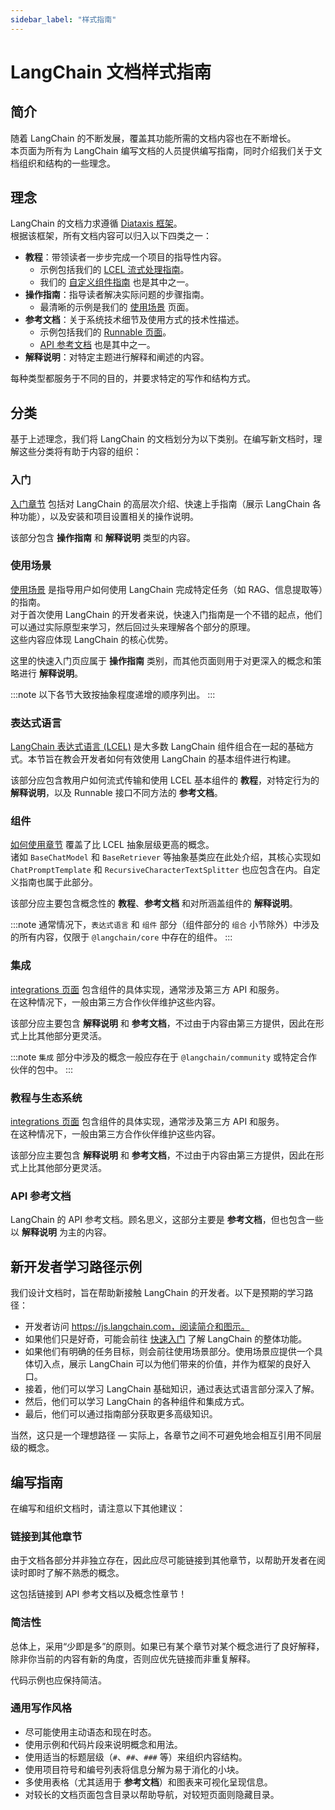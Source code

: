 ```yaml
---
sidebar_label: "样式指南"
---
```


# LangChain 文档样式指南

## 简介

随着 LangChain 的不断发展，覆盖其功能所需的文档内容也在不断增长。  
本页面为所有为 LangChain 编写文档的人员提供编写指南，同时介绍我们关于文档组织和结构的一些理念。

## 理念

LangChain 的文档力求遵循 [Diataxis 框架](https://diataxis.fr)。  
根据该框架，所有文档内容可以归入以下四类之一：

- **教程**：带领读者一步步完成一个项目的指导性内容。
  - 示例包括我们的 [LCEL 流式处理指南](/docs/how_to/streaming)。
  - 我们的 [自定义组件指南](/docs/how_to/custom_chat) 也是其中之一。
- **操作指南**：指导读者解决实际问题的步骤指南。
  - 最清晰的示例是我们的 [使用场景](/docs/how_to/#use-cases) 页面。
- **参考文档**：关于系统技术细节及使用方式的技术性描述。
  - 示例包括我们的 [Runnable 页面](/docs/how_to/#langchain-expression-language-lcel)。
  - [API 参考文档](https://api.js.langchain.com/) 也是其中之一。
- **解释说明**：对特定主题进行解释和阐述的内容。

每种类型都服务于不同的目的，并要求特定的写作和结构方式。

## 分类

基于上述理念，我们将 LangChain 的文档划分为以下类别。在编写新文档时，理解这些分类将有助于内容的组织：

### 入门

[入门章节](/docs/introduction) 包括对 LangChain 的高层次介绍、快速上手指南（展示 LangChain 各种功能），以及安装和项目设置相关的操作说明。

该部分包含 **操作指南** 和 **解释说明** 类型的内容。

### 使用场景

[使用场景](/docs/how_to/#use-cases) 是指导用户如何使用 LangChain 完成特定任务（如 RAG、信息提取等）的指南。  
对于首次使用 LangChain 的开发者来说，快速入门指南是一个不错的起点，他们可以通过实际原型来学习，然后回过头来理解各个部分的原理。  
这些内容应体现 LangChain 的核心优势。

这里的快速入门页应属于 **操作指南** 类别，而其他页面则用于对更深入的概念和策略进行 **解释说明**。

:::note
以下各节大致按抽象程度递增的顺序列出。
:::

### 表达式语言

[LangChain 表达式语言 (LCEL)](/docs/how_to/#langchain-expression-language-lcel) 是大多数 LangChain 组件组合在一起的基础方式。本节旨在教会开发者如何有效使用 LangChain 的基本组件进行构建。

该部分应包含教用户如何流式传输和使用 LCEL 基本组件的 **教程**，对特定行为的 **解释说明**，以及 Runnable 接口不同方法的 **参考文档**。

### 组件

[如何使用章节](/docs/how_to) 覆盖了比 LCEL 抽象层级更高的概念。  
诸如 `BaseChatModel` 和 `BaseRetriever` 等抽象基类应在此处介绍，其核心实现如 `ChatPromptTemplate` 和 `RecursiveCharacterTextSplitter` 也应包含在内。自定义指南也属于此部分。

该部分应主要包含概念性的 **教程**、**参考文档** 和对所涵盖组件的 **解释说明**。

:::note
通常情况下，`表达式语言` 和 `组件` 部分（组件部分的 `组合` 小节除外）中涉及的所有内容，仅限于 `@langchain/core` 中存在的组件。
:::

### 集成

[integrations 页面](/docs/integrations/platforms/) 包含组件的具体实现，通常涉及第三方 API 和服务。  
在这种情况下，一般由第三方合作伙伴维护这些内容。

该部分应主要包含 **解释说明** 和 **参考文档**，不过由于内容由第三方提供，因此在形式上比其他部分更灵活。

:::note
`集成` 部分中涉及的概念一般应存在于 `@langchain/community` 或特定合作伙伴的包中。
:::

### 教程与生态系统

[integrations 页面](/docs/integrations/platforms/) 包含组件的具体实现，通常涉及第三方 API 和服务。  
在这种情况下，一般由第三方合作伙伴维护这些内容。

该部分应主要包含 **解释说明** 和 **参考文档**，不过由于内容由第三方提供，因此在形式上比其他部分更灵活。

### API 参考文档

LangChain 的 API 参考文档。顾名思义，这部分主要是 **参考文档**，但也包含一些以 **解释说明** 为主的内容。

## 新开发者学习路径示例

我们设计文档时，旨在帮助新接触 LangChain 的开发者。以下是预期的学习路径：

- 开发者访问 https://js.langchain.com，阅读简介和图示。
- 如果他们只是好奇，可能会前往 [快速入门](/docs/tutorials/llm_chain) 了解 LangChain 的整体功能。
- 如果他们有明确的任务目标，则会前往使用场景部分。使用场景应提供一个具体切入点，展示 LangChain 可以为他们带来的价值，并作为框架的良好入口。
- 接着，他们可以学习 LangChain 基础知识，通过表达式语言部分深入了解。
- 然后，他们可以学习 LangChain 的各种组件和集成方式。
- 最后，他们可以通过指南部分获取更多高级知识。

当然，这只是一个理想路径 — 实际上，各章节之间不可避免地会相互引用不同层级的概念。

## 编写指南

在编写和组织文档时，请注意以下其他建议：

### 链接到其他章节

由于文档各部分并非独立存在，因此应尽可能链接到其他章节，以帮助开发者在阅读时即时了解不熟悉的概念。

这包括链接到 API 参考文档以及概念性章节！

### 简洁性

总体上，采用“少即是多”的原则。如果已有某个章节对某个概念进行了良好解释，除非你当前的内容有新的角度，否则应优先链接而非重复解释。

代码示例也应保持简洁。

### 通用写作风格

- 尽可能使用主动语态和现在时态。
- 使用示例和代码片段来说明概念和用法。
- 使用适当的标题层级（`#`、`##`、`###` 等）来组织内容结构。
- 使用项目符号和编号列表将信息分解为易于消化的小块。
- 多使用表格（尤其适用于 **参考文档**）和图表来可视化呈现信息。
- 对较长的文档页面包含目录以帮助导航，对较短页面则隐藏目录。